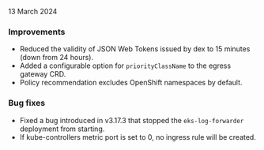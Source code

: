 13 March 2024

### Improvements

* Reduced the validity of JSON Web Tokens issued by dex to 15 minutes (down from 24 hours).
* Added a configurable option for `priorityClassName` to the egress gateway CRD.
* Policy recommendation excludes OpenShift namespaces by default.

### Bug fixes

* Fixed a bug introduced in v3.17.3 that stopped the `eks-log-forwarder` deployment from starting.
* If kube-controllers metric port is set to 0, no ingress rule will be created.
